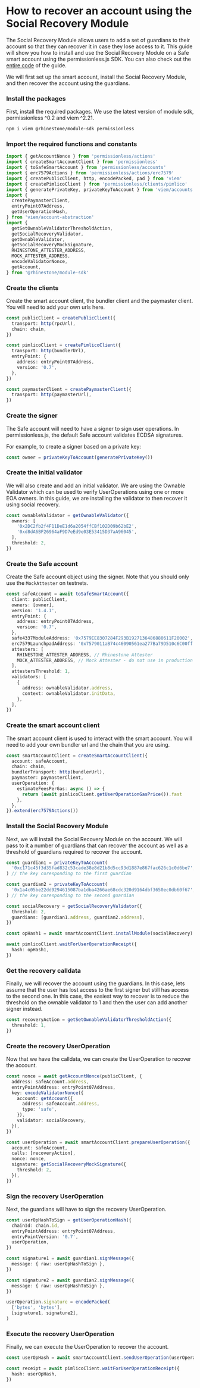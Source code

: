 
# How to recover an account using the Social Recovery Module

The Social Recovery Module allows users to add a set of guardians to their account so that they can recover it in case they lose access to it. This guide will show you how to install and use the Social Recovery Module on a Safe smart account using the permissionless.js SDK. You can also check out the [entire code](https://github.com/rhinestonewtf/module-sdk-tutorials/blob/main/src/social-recovery/permissionless-safe.ts) of the guide.

We will first set up the smart account, install the Social Recovery Module, and then recover the account using the guardians.

<Steps>

### Install the packages

First, install the required packages. We use the latest version of module sdk, permissionless ^0.2 and viem ^2.21.

```sh npm2yarn
npm i viem @rhinestone/module-sdk permissionless
```

### Import the required functions and constants

```typescript copy
import { getAccountNonce } from 'permissionless/actions'
import { createSmartAccountClient } from 'permissionless'
import { toSafeSmartAccount } from 'permissionless/accounts'
import { erc7579Actions } from 'permissionless/actions/erc7579'
import { createPublicClient, http, encodePacked, pad } from 'viem'
import { createPimlicoClient } from 'permissionless/clients/pimlico'
import { generatePrivateKey, privateKeyToAccount } from 'viem/accounts'
import {
  createPaymasterClient,
  entryPoint07Address,
  getUserOperationHash,
} from 'viem/account-abstraction'
import {
  getSetOwnableValidatorThresholdAction,
  getSocialRecoveryValidator,
  getOwnableValidator,
  getSocialRecoveryMockSignature,
  RHINESTONE_ATTESTER_ADDRESS,
  MOCK_ATTESTER_ADDRESS,
  encodeValidatorNonce,
  getAccount,
} from '@rhinestone/module-sdk'
```

### Create the clients

Create the smart account client, the bundler client and the paymaster client. You will need to add your own urls here.

```typescript copy
const publicClient = createPublicClient({
  transport: http(rpcUrl),
  chain: chain,
})

const pimlicoClient = createPimlicoClient({
  transport: http(bundlerUrl),
  entryPoint: {
    address: entryPoint07Address,
    version: '0.7',
  },
})

const paymasterClient = createPaymasterClient({
  transport: http(paymasterUrl),
})
```

### Create the signer

The Safe account will need to have a signer to sign user operations. In permissionless.js, the default Safe account validates ECDSA signatures.

For example, to create a signer based on a private key:

```typescript copy
const owner = privateKeyToAccount(generatePrivateKey())
```

### Create the initial validator

We will also create and add an initial validator. We are using the Ownable Validator which can be used to verify UserOperations using one or more EOA owners. In this guide, we are installing the validator to then recover it using social recovery.

```typescript copy
const ownableValidator = getOwnableValidator({
  owners: [
    '0x2DC2fb2f4F11DeE1d6a2054ffCBf102D09b62bE2',
    '0xd8dA6BF26964aF9D7eEd9e03E53415D37aA96045',
  ],
  threshold: 2,
})
```

### Create the Safe account

Create the Safe account object using the signer. Note that you should only use the `MockAttester` on testnets.

```typescript copy
const safeAccount = await toSafeSmartAccount({
  client: publicClient,
  owners: [owner],
  version: '1.4.1',
  entryPoint: {
    address: entryPoint07Address,
    version: '0.7',
  },
  safe4337ModuleAddress: '0x7579EE8307284F293B1927136486880611F20002',
  erc7579LaunchpadAddress: '0x7579011aB74c46090561ea277Ba79D510c6C00ff',
  attesters: [
    RHINESTONE_ATTESTER_ADDRESS, // Rhinestone Attester
    MOCK_ATTESTER_ADDRESS, // Mock Attester - do not use in production
  ],
  attestersThreshold: 1,
  validators: [
    {
      address: ownableValidator.address,
      context: ownableValidator.initData,
    },
  ],
})
```

### Create the smart account client

The smart account client is used to interact with the smart account. You will need to add your own bundler url and the chain that you are using.

```typescript copy
const smartAccountClient = createSmartAccountClient({
  account: safeAccount,
  chain: chain,
  bundlerTransport: http(bundlerUrl),
  paymaster: paymasterClient,
  userOperation: {
    estimateFeesPerGas: async () => {
      return (await pimlicoClient.getUserOperationGasPrice()).fast
    },
  },
}).extend(erc7579Actions())
```

### Install the Social Recovery Module

Next, we will install the Social Recovery Module on the account. We will pass to it a number of guardians that can recover the account as well as a threshold of guardians required to recover the account.

```typescript copy
const guardian1 = privateKeyToAccount(
  '0xc171c45f3d35fad832c53cade38e8d21b8d5cc93d1887e867fac626c1c0d6be7',
) // the key coresponding to the first guardian

const guardian2 = privateKeyToAccount(
  '0x1a4c05be22dd9294615087ba1dba4266ae68cdc320d9164dbf3650ec0db60f67',
) // the key coresponding to the second guardian

const socialRecovery = getSocialRecoveryValidator({
  threshold: 2,
  guardians: [guardian1.address, guardian2.address],
})

const opHash1 = await smartAccountClient.installModule(socialRecovery)

await pimlicoClient.waitForUserOperationReceipt({
  hash: opHash1,
})
```

### Get the recovery calldata

Finally, we will recover the account using the guardians. In this case, lets assume that the user has lost access to the first signer but still has access to the second one. In this case, the easiest way to recover is to reduce the threshold on the ownable validator to 1 and then the user can add another signer instead.

```typescript copy
const recoveryAction = getSetOwnableValidatorThresholdAction({
  threshold: 1,
})
```

### Create the recovery UserOperation

Now that we have the calldata, we can create the UserOperation to recover the account.

```typescript copy
const nonce = await getAccountNonce(publicClient, {
  address: safeAccount.address,
  entryPointAddress: entryPoint07Address,
  key: encodeValidatorNonce({
    account: getAccount({
      address: safeAccount.address,
      type: 'safe',
    }),
    validator: socialRecovery,
  }),
})

const userOperation = await smartAccountClient.prepareUserOperation({
  account: safeAccount,
  calls: [recoveryAction],
  nonce: nonce,
  signature: getSocialRecoveryMockSignature({
    threshold: 2,
  }),
})
```

### Sign the recovery UserOperation

Next, the guardians will have to sign the recovery UserOperation.

```typescript copy
const userOpHashToSign = getUserOperationHash({
  chainId: chain.id,
  entryPointAddress: entryPoint07Address,
  entryPointVersion: '0.7',
  userOperation,
})

const signature1 = await guardian1.signMessage({
  message: { raw: userOpHashToSign },
})

const signature2 = await guardian2.signMessage({
  message: { raw: userOpHashToSign },
})

userOperation.signature = encodePacked(
  ['bytes', 'bytes'],
  [signature1, signature2],
)
```

### Execute the recovery UserOperation

Finally, we can execute the UserOperation to recover the account.

```typescript copy
const userOpHash = await smartAccountClient.sendUserOperation(userOperation)

const receipt = await pimlicoClient.waitForUserOperationReceipt({
  hash: userOpHash,
})
```

</Steps>
